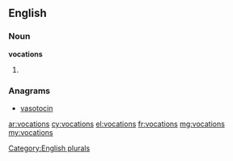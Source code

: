 ==English==

===Noun===
'''vocations'''

# {{plural of|[[vocation]]}}

===Anagrams===
* [[vasotocin#English|vasotocin]]

[[Category:English plurals]]

[[ar:vocations]]
[[cy:vocations]]
[[el:vocations]]
[[fr:vocations]]
[[mg:vocations]]
[[my:vocations]]